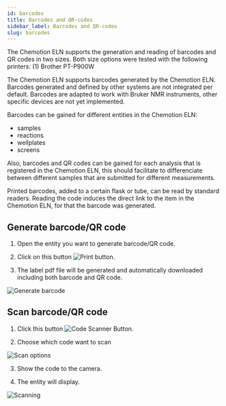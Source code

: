 ```yaml
---
id: barcodes
title: Barcodes and QR-codes
sidebar_label: Barcodes and QR-codes
slug: barcodes
---
```

The Chemotion ELN supports the generation and reading of barcodes and QR codes in two sizes. Both size options were tested with the following printers: 
(1) Brother PT-P900W

The Chemotion ELN supports barcodes generated by the Chemotion ELN. Barcodes generated and defined by other systems are not integrated per default. 
Barcodes are adapted to work with Bruker NMR instruments, other specific devices are not yet implemented. 

Barcodes can be gained for different entities in the Chemotion ELN: 
- samples
- reactions
- wellplates
- screens

Also, barcodes and QR codes can be gained for each analysis that is registered in the Chemotion ELN, this should facilitate to differenciate between different samples that are submitted for different measurements.

Printed barcodes, added to a certain flask or tube, can be read by standard readers. Reading the code induces the direct link to the item in the Chemotion ELN, for that the barcode was generated. 

## Generate barcode/QR code

1. Open the entity you want to generate barcode/QR code.

2. Click on this button ![Print button](/img/Print-label.png). 

3. The label pdf file will be generated and automatically downloaded including both barcode and QR code.

![Generate barcode](/img/generate-code.gif)

## Scan barcode/QR code

1. Click this button ![Code Scanner Button](/img/code-scanner.png). 

2. Choose which code want to scan 

![Scan options](/img/scan-options.png)

3. Show the code to the camera.

4. The entity will display.

![Scanning](/img/scan-code.gif)

